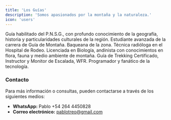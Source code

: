 ```yaml
---
title: 'Los Guías'
description: 'Somos apasionados por la montaña y la naturaleza.'
icon: 'users'
---
```


<AccordionGroup>
  <Accordion title="Guido Altamira">
      Guía habilitado del P.N.S.G., con profundo conocimiento de la geografía, historia y particularidades culturales de la región.
  </Accordion>
 
   <Accordion title="Emiliana Pinto">
      Estudiante avanzada de la carrera de Guía de Montaña. Baqueana de la zona. Técnica radióloga en el Hospital de Rodeo.
  </Accordion>
   <Accordion title="Jose Guillemain">
      Licenciada en Biología, andinista con conocimientos en flora, fauna y medio ambiente de montaña.
  </Accordion>
   <Accordion title="Pablo Cascón">
   Guía de Trekking Certificado, Instructor y Monitor de Escalada, WFR. Programador y fanático de la tecnología.
  </Accordion>
</AccordionGroup>

### Contacto
Para más información o consultas, pueden contactarse a través de los siguientes medios:
- **WhatsApp:** Pablo +54 264 4450828
- **Correo electrónico:**  pablotreo@gmail.com


